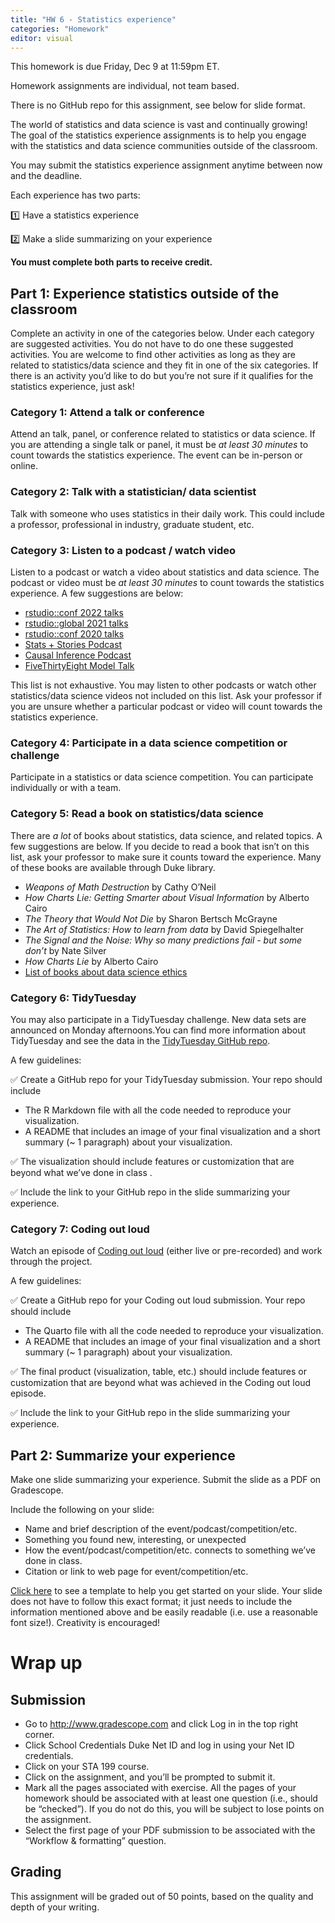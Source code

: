 ```yaml
---
title: "HW 6 - Statistics experience"
categories: "Homework"
editor: visual
---
```


::: callout-important
This homework is due Friday, Dec 9 at 11:59pm ET.

Homework assignments are individual, not team based.

There is no GitHub repo for this assignment, see below for slide format.
:::

The world of statistics and data science is vast and continually growing! The goal of the statistics experience assignments is to help you engage with the statistics and data science communities outside of the classroom.

You may submit the statistics experience assignment anytime between now and the deadline.

Each experience has two parts:

1️⃣ Have a statistics experience

2️⃣ Make a slide summarizing on your experience

**You must complete both parts to receive credit.**

## Part 1: Experience statistics outside of the classroom

Complete an activity in one of the categories below. Under each category are suggested activities. You do not have to do one these suggested activities. You are welcome to find other activities as long as they are related to statistics/data science and they fit in one of the six categories. If there is an activity you'd like to do but you're not sure if it qualifies for the statistics experience, just ask!

### Category 1: Attend a talk or conference

Attend an talk, panel, or conference related to statistics or data science. If you are attending a single talk or panel, it must be *at least 30 minutes* to count towards the statistics experience. The event can be in-person or online.

### Category 2: Talk with a statistician/ data scientist

Talk with someone who uses statistics in their daily work. This could include a professor, professional in industry, graduate student, etc.

### Category 3: Listen to a podcast / watch video

Listen to a podcast or watch a video about statistics and data science. The podcast or video must be *at least 30 minutes* to count towards the statistics experience. A few suggestions are below:

-   [rstudio::conf 2022 talks](https://www.youtube.com/watch?v=u1Gzxg8Pd08&list=PL9HYL-VRX0oTOwqzVtL_q5T8MNrzn0mdH)
-   [rstudio::global 2021 talks](https://www.rstudio.com/resources/rstudioglobal-2021/)
-   [rstudio::conf 2020 talks](https://www.rstudio.com/resources/rstudioconf-2020/)
-   [Stats + Stories Podcast](https://statsandstories.net/)
-   [Causal Inference Podcast](https://casualinfer.libsyn.com/)
-   [FiveThirtyEight Model Talk](https://fivethirtyeight.com/tag/model-talk/)

This list is not exhaustive. You may listen to other podcasts or watch other statistics/data science videos not included on this list. Ask your professor if you are unsure whether a particular podcast or video will count towards the statistics experience.

### Category 4: Participate in a data science competition or challenge

Participate in a statistics or data science competition. You can participate individually or with a team.

### Category 5: Read a book on statistics/data science

There are *a lot* of books about statistics, data science, and related topics. A few suggestions are below. If you decide to read a book that isn't on this list, ask your professor to make sure it counts toward the experience. Many of these books are available through Duke library.

-   *Weapons of Math Destruction* by Cathy O'Neil
-   *How Charts Lie: Getting Smarter about Visual Information* by Alberto Cairo
-   *The Theory that Would Not Die* by Sharon Bertsch McGrayne
-   *The Art of Statistics: How to learn from data* by David Spiegelhalter
-   *The Signal and the Noise: Why so many predictions fail - but some don't* by Nate Silver
-   *How Charts Lie* by Alberto Cairo
-   [List of books about data science ethics](https://teachdatascience.com/bookclub/)

### Category 6: TidyTuesday

You may also participate in a TidyTuesday challenge. New data sets are announced on Monday afternoons.You can find more information about TidyTuesday and see the data in the [TidyTuesday GitHub repo](https://github.com/rfordatascience/tidytuesday).

A few guidelines:

✅ Create a GitHub repo for your TidyTuesday submission. Your repo should include

-   The R Markdown file with all the code needed to reproduce your visualization.
-   A README that includes an image of your final visualization and a short summary (\~ 1 paragraph) about your visualization.

✅ The visualization should include features or customization that are beyond what we've done in class .

✅ Include the link to your GitHub repo in the slide summarizing your experience.

### Category 7: Coding out loud

Watch an episode of [Coding out loud](https://dukecct.github.io/coding-out-loud/) (either live or pre-recorded) and work through the project.

A few guidelines:

✅ Create a GitHub repo for your Coding out loud submission. Your repo should include

-   The Quarto file with all the code needed to reproduce your visualization.
-   A README that includes an image of your final visualization and a short summary (\~ 1 paragraph) about your visualization.

✅ The final product (visualization, table, etc.) should include features or customization that are beyond what was achieved in the Coding out loud episode.

✅ Include the link to your GitHub repo in the slide summarizing your experience.

## Part 2: Summarize your experience

Make one slide summarizing your experience. Submit the slide as a PDF on Gradescope.

Include the following on your slide:

-   Name and brief description of the event/podcast/competition/etc.
-   Something you found new, interesting, or unexpected
-   How the event/podcast/competition/etc. connects to something we've done in class.
-   Citation or link to web page for event/competition/etc.

[Click here](https://docs.google.com/presentation/d/1Ua7rmAQn8FaRLxJpxaRvOZfBLIlEjYVxugEaaTcIjMQ/edit?usp=sharing) to see a template to help you get started on your slide. Your slide does not have to follow this exact format; it just needs to include the information mentioned above and be easily readable (i.e. use a reasonable font size!). Creativity is encouraged!

# Wrap up

## Submission

-   Go to <http://www.gradescope.com> and click Log in in the top right corner.
-   Click School Credentials Duke Net ID and log in using your Net ID credentials.
-   Click on your STA 199 course.
-   Click on the assignment, and you'll be prompted to submit it.
-   Mark all the pages associated with exercise. All the pages of your homework should be associated with at least one question (i.e., should be "checked"). If you do not do this, you will be subject to lose points on the assignment.
-   Select the first page of your PDF submission to be associated with the "Workflow & formatting" question.

## Grading

This assignment will be graded out of 50 points, based on the quality and depth of your writing.
